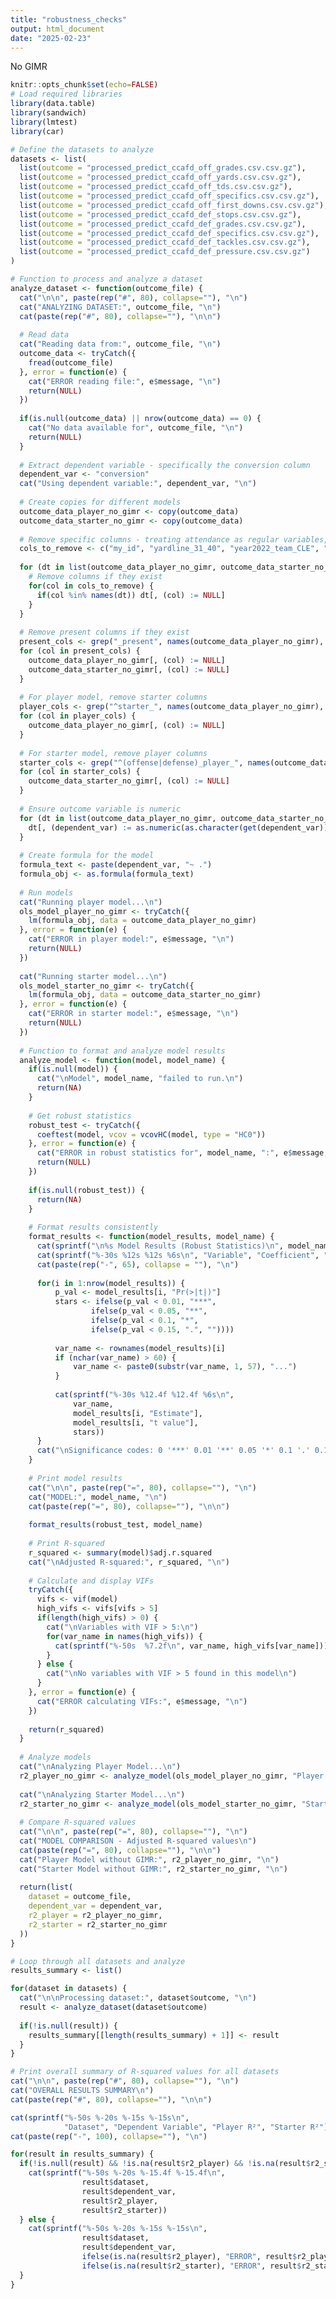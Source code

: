 ```yaml
---
title: "robustness_checks"
output: html_document
date: "2025-02-23"
---
```



No GIMR

```r
knitr::opts_chunk$set(echo=FALSE)
# Load required libraries
library(data.table)
library(sandwich)
library(lmtest)
library(car)
```


```r
# Define the datasets to analyze
datasets <- list(
  list(outcome = "processed_predict_ccafd_off_grades.csv.csv.gz"),
  list(outcome = "processed_predict_ccafd_off_yards.csv.csv.gz"),
  list(outcome = "processed_predict_ccafd_off_tds.csv.csv.gz"),
  list(outcome = "processed_predict_ccafd_off_specifics.csv.csv.gz"),
  list(outcome = "processed_predict_ccafd_off_first_downs.csv.csv.gz"),
  list(outcome = "processed_predict_ccafd_def_stops.csv.csv.gz"),
  list(outcome = "processed_predict_ccafd_def_grades.csv.csv.gz"),
  list(outcome = "processed_predict_ccafd_def_specifics.csv.csv.gz"),
  list(outcome = "processed_predict_ccafd_def_tackles.csv.csv.gz"),
  list(outcome = "processed_predict_ccafd_def_pressure.csv.csv.gz")
)

# Function to process and analyze a dataset
analyze_dataset <- function(outcome_file) {
  cat("\n\n", paste(rep("#", 80), collapse=""), "\n")
  cat("ANALYZING DATASET:", outcome_file, "\n")
  cat(paste(rep("#", 80), collapse=""), "\n\n")
  
  # Read data
  cat("Reading data from:", outcome_file, "\n")
  outcome_data <- tryCatch({
    fread(outcome_file)
  }, error = function(e) {
    cat("ERROR reading file:", e$message, "\n")
    return(NULL)
  })
  
  if(is.null(outcome_data) || nrow(outcome_data) == 0) {
    cat("No data available for", outcome_file, "\n")
    return(NULL)
  }
  
  # Extract dependent variable - specifically the conversion column
  dependent_var <- "conversion"
  cat("Using dependent variable:", dependent_var, "\n")
  
  # Create copies for different models
  outcome_data_player_no_gimr <- copy(outcome_data)
  outcome_data_starter_no_gimr <- copy(outcome_data)
  
  # Remove specific columns - treating attendance as regular variables, not special
  cols_to_remove <- c("my_id", "yardline_31_40", "year2022_team_CLE", "vegas_wp_posteam")
  
  for (dt in list(outcome_data_player_no_gimr, outcome_data_starter_no_gimr)) {
    # Remove columns if they exist
    for(col in cols_to_remove) {
      if(col %in% names(dt)) dt[, (col) := NULL]
    }
  }
  
  # Remove present columns if they exist
  present_cols <- grep("_present", names(outcome_data_player_no_gimr), value = TRUE)
  for (col in present_cols) {
    outcome_data_player_no_gimr[, (col) := NULL]
    outcome_data_starter_no_gimr[, (col) := NULL]
  }
  
  # For player model, remove starter columns
  player_cols <- grep("^starter_", names(outcome_data_player_no_gimr), value = TRUE)
  for (col in player_cols) {
    outcome_data_player_no_gimr[, (col) := NULL]
  }
  
  # For starter model, remove player columns
  starter_cols <- grep("^(offense|defense)_player_", names(outcome_data_starter_no_gimr), value = TRUE)
  for (col in starter_cols) {
    outcome_data_starter_no_gimr[, (col) := NULL]
  }
  
  # Ensure outcome variable is numeric
  for (dt in list(outcome_data_player_no_gimr, outcome_data_starter_no_gimr)) {
    dt[, (dependent_var) := as.numeric(as.character(get(dependent_var)))]
  }
  
  # Create formula for the model
  formula_text <- paste(dependent_var, "~ .")
  formula_obj <- as.formula(formula_text)
  
  # Run models
  cat("Running player model...\n")
  ols_model_player_no_gimr <- tryCatch({
    lm(formula_obj, data = outcome_data_player_no_gimr)
  }, error = function(e) {
    cat("ERROR in player model:", e$message, "\n")
    return(NULL)
  })
  
  cat("Running starter model...\n")
  ols_model_starter_no_gimr <- tryCatch({
    lm(formula_obj, data = outcome_data_starter_no_gimr)
  }, error = function(e) {
    cat("ERROR in starter model:", e$message, "\n")
    return(NULL)
  })
  
  # Function to format and analyze model results
  analyze_model <- function(model, model_name) {
    if(is.null(model)) {
      cat("\nModel", model_name, "failed to run.\n")
      return(NA)
    }
    
    # Get robust statistics
    robust_test <- tryCatch({
      coeftest(model, vcov = vcovHC(model, type = "HC0"))
    }, error = function(e) {
      cat("ERROR in robust statistics for", model_name, ":", e$message, "\n")
      return(NULL)
    })
    
    if(is.null(robust_test)) {
      return(NA)
    }
    
    # Format results consistently
    format_results <- function(model_results, model_name) {
      cat(sprintf("\n%s Model Results (Robust Statistics)\n", model_name))
      cat(sprintf("%-30s %12s %12s %6s\n", "Variable", "Coefficient", "t-value", "Sig"))
      cat(paste(rep("-", 65), collapse = ""), "\n")
      
      for(i in 1:nrow(model_results)) {
          p_val <- model_results[i, "Pr(>|t|)"]
          stars <- ifelse(p_val < 0.01, "***",
                  ifelse(p_val < 0.05, "**",
                  ifelse(p_val < 0.1, "*",
                  ifelse(p_val < 0.15, ".", ""))))
          
          var_name <- rownames(model_results)[i]
          if (nchar(var_name) > 60) {
              var_name <- paste0(substr(var_name, 1, 57), "...")
          }
          
          cat(sprintf("%-30s %12.4f %12.4f %6s\n",
              var_name,
              model_results[i, "Estimate"],
              model_results[i, "t value"],
              stars))
      }
      cat("\nSignificance codes: 0 '***' 0.01 '**' 0.05 '*' 0.1 '.' 0.15\n")
    }
    
    # Print model results
    cat("\n\n", paste(rep("=", 80), collapse=""), "\n")
    cat("MODEL:", model_name, "\n")
    cat(paste(rep("=", 80), collapse=""), "\n\n")
    
    format_results(robust_test, model_name)
    
    # Print R-squared
    r_squared <- summary(model)$adj.r.squared
    cat("\nAdjusted R-squared:", r_squared, "\n")
    
    # Calculate and display VIFs
    tryCatch({
      vifs <- vif(model)
      high_vifs <- vifs[vifs > 5]
      if(length(high_vifs) > 0) {
        cat("\nVariables with VIF > 5:\n")
        for(var_name in names(high_vifs)) {
          cat(sprintf("%-50s  %7.2f\n", var_name, high_vifs[var_name]))
        }
      } else {
        cat("\nNo variables with VIF > 5 found in this model\n")
      }
    }, error = function(e) {
      cat("ERROR calculating VIFs:", e$message, "\n")
    })
    
    return(r_squared)
  }
  
  # Analyze models
  cat("\nAnalyzing Player Model...\n")
  r2_player_no_gimr <- analyze_model(ols_model_player_no_gimr, "Player Model without GIMR")
  
  cat("\nAnalyzing Starter Model...\n")
  r2_starter_no_gimr <- analyze_model(ols_model_starter_no_gimr, "Starter Model without GIMR")
  
  # Compare R-squared values
  cat("\n\n", paste(rep("=", 80), collapse=""), "\n")
  cat("MODEL COMPARISON - Adjusted R-squared values\n")
  cat(paste(rep("=", 80), collapse=""), "\n\n")
  cat("Player Model without GIMR:", r2_player_no_gimr, "\n")
  cat("Starter Model without GIMR:", r2_starter_no_gimr, "\n")
  
  return(list(
    dataset = outcome_file,
    dependent_var = dependent_var,
    r2_player = r2_player_no_gimr,
    r2_starter = r2_starter_no_gimr
  ))
}

# Loop through all datasets and analyze
results_summary <- list()

for(dataset in datasets) {
  cat("\n\nProcessing dataset:", dataset$outcome, "\n")
  result <- analyze_dataset(dataset$outcome)
  
  if(!is.null(result)) {
    results_summary[[length(results_summary) + 1]] <- result
  }
}

# Print overall summary of R-squared values for all datasets
cat("\n\n", paste(rep("#", 80), collapse=""), "\n")
cat("OVERALL RESULTS SUMMARY\n")
cat(paste(rep("#", 80), collapse=""), "\n\n")

cat(sprintf("%-50s %-20s %-15s %-15s\n", 
            "Dataset", "Dependent Variable", "Player R²", "Starter R²"))
cat(paste(rep("-", 100), collapse=""), "\n")

for(result in results_summary) {
  if(!is.null(result) && !is.na(result$r2_player) && !is.na(result$r2_starter)) {
    cat(sprintf("%-50s %-20s %-15.4f %-15.4f\n", 
                result$dataset, 
                result$dependent_var,
                result$r2_player, 
                result$r2_starter))
  } else {
    cat(sprintf("%-50s %-20s %-15s %-15s\n", 
                result$dataset, 
                result$dependent_var,
                ifelse(is.na(result$r2_player), "ERROR", result$r2_player),
                ifelse(is.na(result$r2_starter), "ERROR", result$r2_starter)))
  }
}
```
